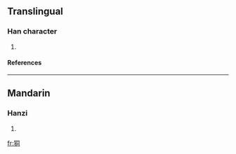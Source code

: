 ==Translingual==
===Han character===
{{Han char|rn=94|rad=犬|as=06|sn=9|four=4722<sub>0</sub>|canj=大竹月一口 (KHBMR)}}
# {{defn|Han|sort=犬06}}
====References====
{{Han ref|kx=0711.050|dkj=20391|dj=1123.050|hdz=21344.070|uh=72EA|ud=29418|bh=CFC3|bd=53187}}

----
==Mandarin==
===Hanzi===
{{cmn-hanzi|pin=[[tōng]] ([[tong1]])|wg=t'ung<sup>1</sup>}}
# {{defn|Mandarin}}

[[fr:狪]]